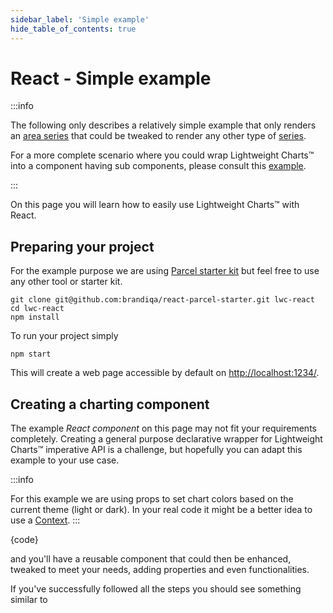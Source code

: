 ```yaml
---
sidebar_label: 'Simple example'
hide_table_of_contents: true
---
```


# React - Simple example

:::info

The following only describes a relatively simple example that only renders an [area series](/docs/series-types#area) that could be tweaked to render any other type of [series](/docs/series-types).

For a more complete scenario where you could wrap Lightweight Charts™ into a component having sub components, please consult this [example](./advanced).

:::

On this page you will learn how to easily use Lightweight Charts™ with React.

## Preparing your project

For the example purpose we are using [Parcel starter kit](https://github.com/brandiqa/react-parcel-starter) but feel free to use any other tool or starter kit.

```console
git clone git@github.com:brandiqa/react-parcel-starter.git lwc-react
cd lwc-react
npm install
```

To run your project simply

```console
npm start
```

This will create a web page accessible by default on <http://localhost:1234/>.

## Creating a charting component

The example _React component_ on this page may not fit your requirements completely. Creating a general purpose declarative wrapper for Lightweight Charts™ imperative API is a challenge, but hopefully you can adapt this example to your use case.

:::info

For this example we are using props to set chart colors based on the current theme (light or dark). In your real code it might be a better idea to use a [Context](https://reactjs.org/docs/context.html#when-to-use-context).
:::


<CodeBlock replaceThemeConstants className="language-jsx">{code}</CodeBlock>

and you'll have a reusable component that could then be enhanced, tweaked to meet your needs, adding properties and even functionalities.

If you've successfully followed all the steps you should see something similar to


<div className={styles.ChartContainer}>
    <ThemedChart ChartComponent={App}/>
</div>

